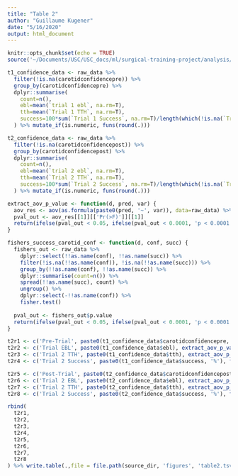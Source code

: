 ```yaml
---
title: "Table 2"
author: "Guillaume Kugener"
date: "5/16/2020"
output: html_document
---
```


```r
knitr::opts_chunk$set(echo = TRUE)
source('~/Documents/USC/USC_docs/ml/surgical-training-project/analysis/carotid_model/preprocess_data.R')
```

```r
t1_confidence_data <- raw_data %>%
  filter(!is.na(carotidconfidencepre)) %>%
  group_by(carotidconfidencepre) %>%
  dplyr::summarise(
    count=n(),
    ebl=mean(`trial 1 ebl`, na.rm=T),
    tth=mean(`Trial 1 TTH`, na.rm=T),
    success=100*sum(`Trial 1 Success`, na.rm=T)/length(which(!is.na(`Trial 1 Success`)))
  ) %>% mutate_if(is.numeric, funs(round(.)))

t2_confidence_data <- raw_data %>%
  filter(!is.na(carotidconfidencepost)) %>%
  group_by(carotidconfidencepost) %>%
  dplyr::summarise(
    count=n(),
    ebl=mean(`trial 2 ebl`, na.rm=T),
    tth=mean(`Trial 2 TTH`, na.rm=T),
    success=100*sum(`Trial 2 Success`, na.rm=T)/length(which(!is.na(`Trial 2 Success`)))
  ) %>% mutate_if(is.numeric, funs(round(.)))
```

```r
extract_aov_p_value <- function(d, pred, var) {
  aov_res <- aov(as.formula(paste0(pred, '~', var)), data=raw_data) %>% summary()
  pval_out <- aov_res[[1]][['Pr(>F)']][[1]]
  return(ifelse(pval_out < 0.05, ifelse(pval_out < 0.0001, 'p < 0.0001', paste0('p = ', round(pval_out, 4))), 'ns'))
}

fishers_success_carotid_conf <- function(d, conf, succ) {
  fishers_out <- raw_data %>%
    dplyr::select(!!as.name(conf), !!as.name(succ)) %>%
    filter(!is.na(!!as.name(conf)), !is.na(!!as.name(succ))) %>%
    group_by(!!as.name(conf), !!as.name(succ)) %>%
    dplyr::summarise(count=n()) %>%
    spread(!!as.name(succ), count) %>%
    ungroup() %>%
    dplyr::select(-!!as.name(conf)) %>%
    fisher.test()
  
  pval_out <- fishers_out$p.value
  return(ifelse(pval_out < 0.05, ifelse(pval_out < 0.0001, 'p < 0.0001', paste0('p = ', round(pval_out, 4))), 'ns'))
}
```

```r
t2r1 <- c('Pre-Trial', paste0(t1_confidence_data$carotidconfidencepre, ' (n=', t1_confidence_data$count, ')'), '')
t2r2 <- c('Trial EBL', paste0(t1_confidence_data$ebl), extract_aov_p_value(raw_data, 'carotidconfidencepre', '`trial 1 ebl`'))
t2r3 <- c('Trial 2 TTH', paste0(t1_confidence_data$tth), extract_aov_p_value(raw_data, 'carotidconfidencepre', '`Trial 1 TTH`'))
t2r4 <- c('Trial 2 Success', paste0(t1_confidence_data$success, '%'), fishers_success_carotid_conf(raw_data, 'carotidconfidencepre', 'Trial 1 Success'))

t2r5 <- c('Post-Trial', paste0(t2_confidence_data$carotidconfidencepost, ' (n=', t2_confidence_data$count, ')'), '')
t2r6 <- c('Trial 2 EBL', paste0(t2_confidence_data$ebl), extract_aov_p_value(raw_data, 'carotidconfidencepost', '`trial 2 ebl`'))
t2r7 <- c('Trial 2 TTH', paste0(t2_confidence_data$tth), extract_aov_p_value(raw_data, 'carotidconfidencepost', '`Trial 2 TTH`'))
t2r8 <- c('Trial 2 Success', paste0(t2_confidence_data$success, '%'), fishers_success_carotid_conf(raw_data, 'carotidconfidencepost', 'Trial 2 Success'))
```

```r
rbind(
  t2r1,
  t2r2,
  t2r3,
  t2r4,
  t2r5,
  t2r6,
  t2r7,
  t2r8
) %>% write.table(.,file = file.path(source_dir, 'figures', 'table2.tsv'), sep='\t', quote=F, row.names=F)
```





